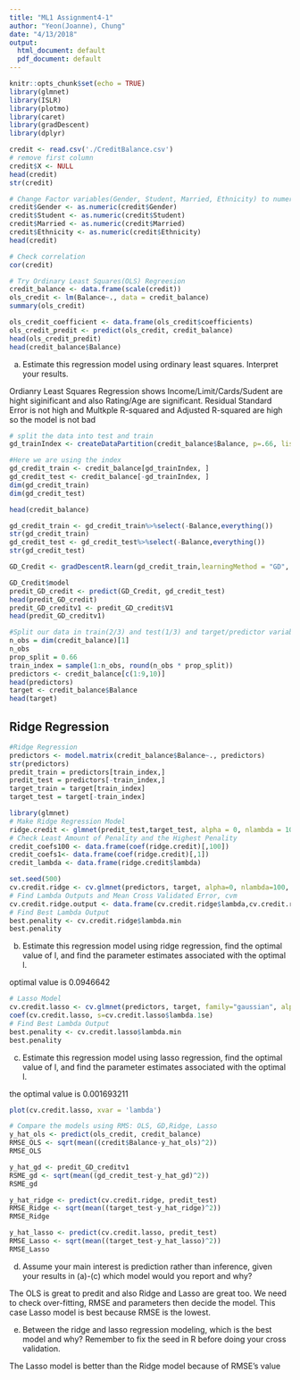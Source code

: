 ```yaml
---
title: "ML1 Assignment4-1"
author: "Yeon(Joanne), Chung"
date: "4/13/2018"
output:
  html_document: default
  pdf_document: default
---
```


```r
knitr::opts_chunk$set(echo = TRUE)
library(glmnet)
library(ISLR)
library(plotmo)
library(caret)
library(gradDescent)
library(dplyr)
```
```r
credit <- read.csv('./CreditBalance.csv')
# remove first column
credit$X <- NULL
head(credit)
str(credit)

# Change Factor variables(Gender, Student, Married, Ethnicity) to numeric
credit$Gender <- as.numeric(credit$Gender)
credit$Student <- as.numeric(credit$Student)
credit$Married <- as.numeric(credit$Married)
credit$Ethnicity <- as.numeric(credit$Ethnicity)
head(credit)

# Check correlation 
cor(credit)

# Try Ordinary Least Squares(OLS) Regreesion 
credit_balance <- data.frame(scale(credit)) 
ols_credit <- lm(Balance~., data = credit_balance)
summary(ols_credit) 

ols_credit_coefficient <- data.frame(ols_credit$coefficients)
ols_credit_predit <- predict(ols_credit, credit_balance)
head(ols_credit_predit)
head(credit_balance$Balance)

```
(a) Estimate this regression model using ordinary least squares. Interpret your results.

Ordianry Least Squares Regression shows Income/Limit/Cards/Sudent are hight siginificant and also Rating/Age are significant. Residual Standard Error is not high and Multkple R-squared and Adjusted R-squared are high so the model is not bad


```r
# split the data into test and train
gd_trainIndex <- createDataPartition(credit_balance$Balance, p=.66, list=FALSE,times = 1)

#Here we are using the index
gd_credit_train <- credit_balance[gd_trainIndex, ]
gd_credit_test <- credit_balance[-gd_trainIndex, ]
dim(gd_credit_train)
dim(gd_credit_test)

head(credit_balance)

gd_credit_train <- gd_credit_train%>%select(-Balance,everything())
str(gd_credit_train)
gd_credit_test <- gd_credit_test%>%select(-Balance,everything())
str(gd_credit_test)

GD_Credit <- gradDescentR.learn(gd_credit_train,learningMethod = "GD", control = list(.001,100), seed = 100)

GD_Credit$model
predit_GD_credit <- predict(GD_Credit, gd_credit_test)
head(predit_GD_credit)
predit_GD_creditv1 <- predit_GD_credit$V1
head(predit_GD_creditv1)

#Split our data in train(2/3) and test(1/3) and target/predictor variables
n_obs = dim(credit_balance)[1]
n_obs
prop_split = 0.66
train_index = sample(1:n_obs, round(n_obs * prop_split))
predictors <- credit_balance[c(1:9,10)]    
head(predictors)
target <- credit_balance$Balance
head(target)
```
## Ridge Regression
```r
#Ridge Regression 
predictors <- model.matrix(credit_balance$Balance~., predictors)
str(predictors)
predit_train = predictors[train_index,]
predit_test = predictors[-train_index,]
target_train = target[train_index]
target_test = target[-train_index]

library(glmnet)
# Make Ridge Regression Model 
ridge.credit <- glmnet(predit_test,target_test, alpha = 0, nlambda = 100, lambda.min.ratio = .0001)
# Check Least Amount of Penality and the Highest Penality 
credit_coefs100 <- data.frame(coef(ridge.credit)[,100])
credit_coefs1<- data.frame(coef(ridge.credit)[,1])
credit_lambda <- data.frame(ridge.credit$lambda)

set.seed(500)
cv.credit.ridge <- cv.glmnet(predictors, target, alpha=0, nlambda=100, lambda.min.ratio=.0001)
# Find Lambda Outputs and Mean Cross Validated Error, cvm
cv.credit.ridge.output <- data.frame(cv.credit.ridge$lambda,cv.credit.ridge$cvm,cv.credit.ridge$cvsd)
# Find Best Lambda Output 
best.penality <- cv.credit.ridge$lambda.min
best.penality

```
(b) Estimate this regression model using ridge regression, find the optimal value of l, and find
the parameter estimates associated with the optimal l.

optimal value is 0.0946642


```r
# Lasso Model 
cv.credit.lasso <- cv.glmnet(predictors, target, family="gaussian", alpha=1, nlambda=100, lambda.min.ratio=.0001)
coef(cv.credit.lasso, s=cv.credit.lasso$lambda.1se)
# Find Best Lambda Output 
best.penality <- cv.credit.lasso$lambda.min
best.penality

```
(c) Estimate this regression model using lasso regression, find the optimal value of l, and find
the parameter estimates associated with the optimal l.
 
the optimal value is 0.001693211

```r
plot(cv.credit.lasso, xvar = 'lambda')

# Compare the models using RMS: OLS, GD,Ridge, Lasso
y_hat_ols <- predict(ols_credit, credit_balance)
RMSE_OLS <- sqrt(mean((credit$Balance-y_hat_ols)^2))
RMSE_OLS

y_hat_gd <- predit_GD_creditv1
RSME_gd <- sqrt(mean((gd_credit_test-y_hat_gd)^2))
RSME_gd

y_hat_ridge <- predict(cv.credit.ridge, predit_test)
RMSE_Ridge <- sqrt(mean((target_test-y_hat_ridge)^2))
RMSE_Ridge 

y_hat_lasso <- predict(cv.credit.lasso, predit_test)
RMSE_Lasso <- sqrt(mean((target_test-y_hat_lasso)^2)) 
RMSE_Lasso

```
(d) Assume your main interest is prediction rather than inference, given your results in (a)-(c)
which model would you report and why?

The OLS is great to predit and also Ridge and Lasso are great too. We need to check over-fitting, RMSE and parameters then decide the model. This case Lasso model is best because RMSE is the lowest.


(e) Between the ridge and lasso regression modeling, which is the best model and why?
Remember to fix the seed in R before doing your cross validation.

The Lasso model is better than the Ridge model because of RMSE's value



